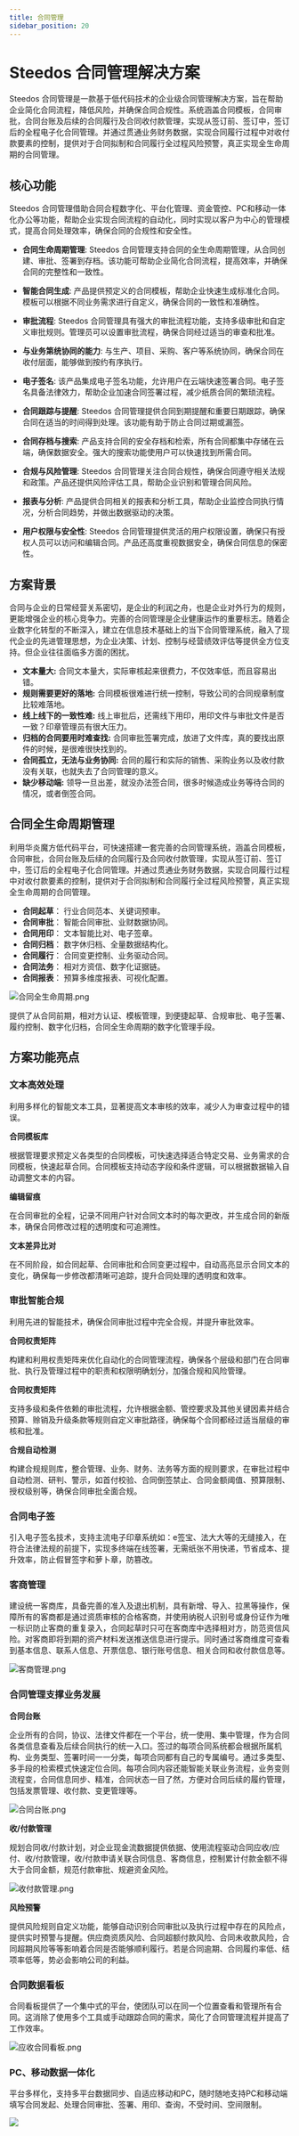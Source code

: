 ```yaml
---
title: 合同管理
sidebar_position: 20
---
```


# Steedos 合同管理解决方案

Steedos 合同管理是一款基于低代码技术的企业级合同管理解决方案，旨在帮助企业简化合同流程，降低风险，并确保合同合规性。系统涵盖合同模板，合同审批，合同台账及后续的合同履行及合同收付款管理，实现从签订前、签订中，签订后的全程电子化合同管理。并通过贯通业务财务数据，实现合同履行过程中对收付款要素的控制，提供对于合同拟制和合同履行全过程风险预警，真正实现全生命周期的合同管理。

## 核心功能

Steedos 合同管理借助合同合程数字化、平台化管理、资金管控、PC和移动一体化办公等功能，帮助企业实现合同流程的自动化，同时实现以客户为中心的管理模式，提高合同处理效率，确保合同的合规性和安全性。

- **合同生命周期管理**:
Steedos 合同管理支持合同的全生命周期管理，从合同创建、审批、签署到存档。该功能可帮助企业简化合同流程，提高效率，并确保合同的完整性和一致性。

- **智能合同生成**:
产品提供预定义的合同模板，帮助企业快速生成标准化合同。模板可以根据不同业务需求进行自定义，确保合同的一致性和准确性。

- **审批流程**:
Steedos 合同管理具有强大的审批流程功能，支持多级审批和自定义审批规则。管理员可以设置审批流程，确保合同经过适当的审查和批准。

- **与业务第统协同的能力**:
与生产、项目、采购、客户等系统协同，确保合同在收付层面，能够做到按约有序执行。

- **电子签名**:
该产品集成电子签名功能，允许用户在云端快速签署合同。电子签名具备法律效力，帮助企业加速合同签署过程，减少纸质合同的繁琐流程。

- **合同跟踪与提醒**:
Steedos 合同管理提供合同到期提醒和重要日期跟踪，确保合同在适当的时间得到处理。该功能有助于防止合同过期或漏签。

- **合同存档与搜索**:
产品支持合同的安全存档和检索，所有合同都集中存储在云端，确保数据安全。强大的搜索功能使用户可以快速找到所需合同。

- **合规与风险管理**:
Steedos 合同管理关注合同合规性，确保合同遵守相关法规和政策。产品还提供风险评估工具，帮助企业识别和管理合同风险。

- **报表与分析**:
产品提供合同相关的报表和分析工具，帮助企业监控合同执行情况，分析合同趋势，并做出数据驱动的决策。

- **用户权限与安全性**:
Steedos 合同管理提供灵活的用户权限设置，确保只有授权人员可以访问和编辑合同。产品还高度重视数据安全，确保合同信息的保密性。


## 方案背景

合同与企业的日常经营关系密切，是企业的利润之舟，也是企业对外行为的规则，更能增强企业的核心竞争力。完善的合同管理是企业健康运作的重要标志。随着企业数字化转型的不断深入，建立在信息技术基础上的当下合同管理系统，融入了现代企业的先进管理思想，为企业决策、计划、控制与经营绩效评估等提供全方位支持。但企业往往面临多方面的困扰。

* **文本量大:** 合同文本量大，实际审核起来很费力，不仅效率低，而且容易出错。
* **规则需要更好的落地:** 合同模板很难进行统一控制，导致公司的合同规章制度比较难落地。
* **线上线下的一致性难:** 线上审批后，还需线下用印，用印文件与审批文件是否一致？印章管理员有很大压力。
* **归档的合同要用时难查找:** 合同审批签署完成，放进了文件库，真的要找出原件的时候，是很难很快找到的。
* **合同孤立，无法与业务协同:** 合同的履行和实际的销售、采购业务以及收付款没有关联，也就失去了合同管理的意义。
* **缺少移动端:** 领导一旦出差，就没办法签合同，很多时候造成业务等待合同的情况，或者倒签合同。

## 合同全生命周期管理

利用华炎魔方低代码平台，可快速搭建一套完善的合同管理系统，涵盖合同模板，合同审批，合同台账及后续的合同履行及合同收付款管理，实现从签订前、签订中，签订后的全程电子化合同管理。并通过贯通业务财务数据，实现合同履行过程中对收付款要素的控制，提供对于合同拟制和合同履行全过程风险预警，真正实现全生命周期的合同管理。

- **合同起草**：
行业合同范本、关键词预审。
- **合同审批**：
智能合同审批、业财数据协同。
- **合同用印**：
文本智能比对、电子签章。
- **合同归档**：
数字休归档、全量数据结构化。
- **合同履行**：
合同变更控制、业务驱动合同。
- **合同法务**：
相对方资信、数字化证据链。
- **合同报表**：
预算多维度报表、可视化配置。

![合同全生命周期.png](./snapshot/contracts/合同全生命周期.png)

提供了从合同前期，相对方认证、模板管理，到便捷起草、合规审批、电子签署、履约控制、数字化归档，合同全生命周期的数字化管理手段。

## 方案功能亮点

### 文本高效处理

利用多样化的智能文本工具，显著提高文本审核的效率，减少人为审查过程中的错误。


**合同模板库**

根据管理要求预定义各类型的合同模板，可快速选择适合特定交易、业务需求的合同模板，快速起草合同。合同模板支持动态字段和条件逻辑，可以根据数据输入自动调整文本的内容。

**编辑留痕**

在合同审批的全程，记录不同用户针对合同文本时的每次更改，并生成合同的新版本，确保合同修改过程的透明度和可追溯性。

**文本差异比对**

在不同阶段，如合同起草、合同审批和合同变更过程中，自动高亮显示合同文本的变化，确保每一步修改都清晰可追踪，提升合同处理的透明度和效率。


### 审批智能合规

利用先进的智能技术，确保合同审批过程中完全合规，并提升审批效率。

**合同权责矩阵**

构建和利用权责矩阵来优化自动化的合同管理流程，确保各个层级和部门在合同审批、执行及管理过程中的职责和权限明确划分，加强合规和风险管理。

**合同权责矩阵**

支持多级和条件依赖的审批流程，允许根据金额、管控要求及其他关键因素并结合预算、赊销及升级条款等规则自定义审批路径，确保每个合同都经过适当层级的审核和批准。


**合规自动检测**

构建合规规则库，整合管理、业务、财务、法务等方面的规则要求，在审批过程中自动检测、研判、警示，如首付校验、合同倒签禁止、合同金额阈值、预算限制、授权级别等，确保合同审批全面合规。


### 合同电子签

引入电子签名技术，支持主流电子印章系统如：e签宝、法大大等的无缝接入，在符合法律法规的前提下，实现多终端在线签署，无需纸张不用快递，节省成本、提升效率，防止假冒签字和萝卜章，防篡改。

### 客商管理

建设统一客商库，具备完善的准入及退出机制，具有新增、导入、拉黑等操作，保障所有的客商都是通过资质审核的合格客商，并使用纳税人识别号或身份证作为唯一标识防止客商的重复录入，合同起草时只可在客商库中选择相对方，防范资信风险。对客商即将到期的资产材料发送推送信息进行提示。同时通过客商维度可查看到基本信息、联系人信息、开票信息、银行账号信息、相关合同和收付款信息等。

![客商管理.png](./snapshot/contracts/客商管理.png)

### 合同管理支撑业务发展

**合同台账**

企业所有的合同，协议、法律文件都在一个平台，统一使用、集中管理，作为合同各类信息查看及后续合同执行的统一入口。签过的每项合同系统都会根据所属机构、业务类型、签署时间一一分类，每项合同都有自己的专属编号。通过多类型、多手段的检索模式快速定位合同。每项合同内容还能智能关联业务流程，业务变则流程变，合同信息同步、精准，合同状态一目了然，方便对合同后续的履约管理，包括发票管理、收付款、变更管理等。

![合同台账.png](./snapshot/contracts/合同台账.png)


**收/付款管理**

规划合同收/付款计划，对企业现金流数据提供依据、使用流程驱动合同应收/应付、收/付款管理，收/付款申请关联合同信息、客商信息，控制累计付款金额不得大于合同金额，规范付款审批、规避资金风险。

![收付款管理.png](./snapshot/contracts/收付款管理.png)

**风险预警**

提供风险规则自定义功能，能够自动识别合同审批以及执行过程中存在的风险点，提供实时预警与提醒。供应商资质风险、合同超额付款风险、合同未收款风险，合同超期风险等等影响着合同是否能够顺利履行。若是合同逾期、合同履约率低、结项率低等，势必会影响公司的利益。

### 合同数据看板

合同看板提供了一个集中式的平台，使团队可以在同一个位置查看和管理所有合同。这消除了使用多个工具或手动跟踪合同的需求，简化了合同管理流程并提高了工作效率。

![应收合同看板.png](./snapshot/contracts/应收合同看板.png)

### PC、移动数据一体化

平台多样化，支持多平台数据同步、自适应移动和PC，随时随地支持PC和移动端填写合同发起、处理合同审批、签署、用印、查询，不受时间、空间限制。

   ![](https://console.steedos.cn/api/files/images/fuQZCBycpDNMZ28Xx)